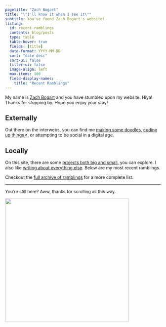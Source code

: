 ```yaml
---
pagetitle: "Zach Bogart"
title: "\"I'll know it when I see it\""
subtitle: You've found Zach Bogart's website!
listing: 
  id: recent-ramblings
  contents: blog/posts
  type: table
  table-hover: true
  fields: [title]
  date-format: YYYY-MM-DD
  sort: "date desc"
  sort-ui: false
  filter-ui: false
  image-align: left
  max-items: 100
  field-display-names:
    title: "Recent Ramblings"
---
```


<!-- For icons, see https://icons.getbootstrap.com/ -->

My name is [<i class="bi bi-emoji-smile"></i> Zach Bogart](about.html) and you have stumbled upon my website. Hiya! Thanks for stopping by. Hope you enjoy your stay!

## <i class="bi bi-globe-americas"></i> Externally

Out there on the interwebs, you can find me [<i class="bi bi-heart-fill"></i> making some doodles️](nouns), [<i class="bi bi-eye-fill"></i> coding up things️️↗](https://observablehq.com/@zachbogart), or attempting to be social in a digital age. 


## <i class="bi bi-circle"></i> Locally

On this site, there are some [<i class="bi bi-box"></i> projects both big and small](projects), you can explore. I also like [<i class="bi bi-pencil"></i>writing about everything else](blog). Below are my most recent ramblings.

::: {#recent-ramblings}
:::

Checkout the [<i class="bi bi-pencil"></i>full archive of ramblings](blog) for a more complete list.

---
You're still here? Aww, thanks for scrolling all this way.

![](images/up-smile.png){fig-align="left" width="400"}